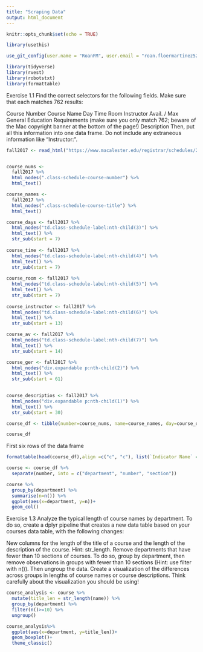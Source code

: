 ---
title: "Scraping Data"
output: html_document
---

```{r setup, include=FALSE}
knitr::opts_chunk$set(echo = TRUE)
```

```{r}
library(usethis)
```

```{r}
use_git_config(user.name = "RoanFM", user.email = "roan.floermartinez522@gmail.com")
```
```{r}
library(tidyverse)
library(rvest) 
library(robotstxt) 
library(formattable)
```

Exercise 1.1 Find the correct selectors for the following fields. Make sure that each matches 762 results:

Course Number
Course Name
Day
Time
Room
Instructor
Avail. / Max
General Education Requirements (make sure you only match 762; beware of the Mac copyright banner at the bottom of the page!)
Description Then, put all this information into one data frame. Do not include any extraneous information like “Instructor:”.

```{r}
fall2017 <- read_html("https://www.macalester.edu/registrar/schedules/2017fall/class-schedule/#crs10008")


course_nums <- 
  fall2017 %>%
  html_nodes(".class-schedule-course-number") %>%
  html_text()

course_names <- 
  fall2017 %>%
  html_nodes(".class-schedule-course-title") %>%
  html_text()

course_days <- fall2017 %>%
  html_nodes("td.class-schedule-label:nth-child(3)") %>% 
  html_text() %>% 
  str_sub(start = 7)
  
course_time <- fall2017 %>% 
  html_nodes("td.class-schedule-label:nth-child(4)") %>%
  html_text() %>% 
  str_sub(start = 7)
  
course_room <- fall2017 %>% 
  html_nodes("td.class-schedule-label:nth-child(5)") %>%
  html_text() %>% 
  str_sub(start = 7)
  
course_instructor <- fall2017 %>% 
  html_nodes("td.class-schedule-label:nth-child(6)") %>%
  html_text() %>% 
  str_sub(start = 13)

course_av <- fall2017 %>% 
  html_nodes("td.class-schedule-label:nth-child(7)") %>%
  html_text() %>% 
  str_sub(start = 14)

course_ger <- fall2017 %>% 
  html_nodes("div.expandable p:nth-child(2)") %>%
  html_text() %>% 
  str_sub(start = 61)

  
course_descriptios <- fall2017 %>% 
  html_nodes("div.expandable p:nth-child(1)") %>%
  html_text() %>% 
  str_sub(start = 30)
```
```{r}



course_df <- tibble(number=course_nums, name=course_names, day=course_days, time=course_time, room=course_room, instructor=course_instructor, avil_max=course_av, general_education_requirement=course_ger, description=course_descriptios)

course_df
```

First six rows of the data frame
```{r}
formattable(head(course_df),align =c("c", "c"), list(`Indicator Name` = formatter("span", style =~style(color = "black",font.weight = "bold"))))
```

```{r fig.height=4, fig.width=14}
course <- course_df %>%  
  separate(number, into = c("department", "number", "section")) 

course %>% 
  group_by(department) %>% 
  summarise(n=n()) %>% 
  ggplot(aes(x=department, y=n))+
  geom_col()
```



Exercise 1.3 Analyze the typical length of course names by department. To do so, create a dplyr pipeline that creates a new data table based on your courses data table, with the following changes:

New columns for the length of the title of a course and the length of the description of the course. Hint: str_length.
Remove departments that have fewer than 10 sections of courses. To do so, group by department, then remove observations in groups with fewer than 10 sections (Hint: use filter with n()). Then ungroup the data.
Create a visualization of the differences across groups in lengths of course names or course descriptions. Think carefully about the visualization you should be using!

```{r}
course_analysis <- course %>% 
  mutate(title_len = str_length(name)) %>% 
  group_by(department) %>% 
  filter(n()>=10) %>% 
  ungroup() 

course_analysis%>% 
  ggplot(aes(x=department, y=title_len))+
  geom_boxplot()+
  theme_classic()
```



